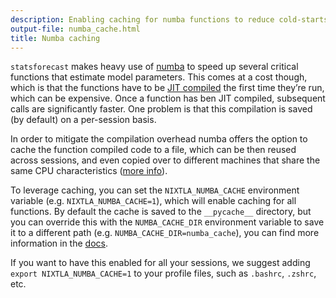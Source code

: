 ```yaml
---
description: Enabling caching for numba functions to reduce cold-starts
output-file: numba_cache.html
title: Numba caching
---
```



`statsforecast` makes heavy use of [numba](https://numba.pydata.org/) to
speed up several critical functions that estimate model parameters. This
comes at a cost though, which is that the functions have to be [JIT
compiled](https://en.wikipedia.org/wiki/just-in-time_compilation) the
first time they’re run, which can be expensive. Once a function has ben
JIT compiled, subsequent calls are significantly faster. One problem is
that this compilation is saved (by default) on a per-session basis.

In order to mitigate the compilation overhead numba offers the option to
cache the function compiled code to a file, which can be then reused
across sessions, and even copied over to different machines that share
the same CPU characteristics ([more
info](https://numba.pydata.org/numba-doc/latest/developer/caching.html#cache-sharing)).

To leverage caching, you can set the `NIXTLA_NUMBA_CACHE` environment
variable (e.g. `NIXTLA_NUMBA_CACHE=1`), which will enable caching for
all functions. By default the cache is saved to the `__pycache__`
directory, but you can override this with the `NUMBA_CACHE_DIR`
environment variable to save it to a different path
(e.g. `NUMBA_CACHE_DIR=numba_cache`), you can find more information in
the
[docs](https://numba.pydata.org/numba-doc/latest/reference/envvars.html#envvar-numba_cache_dir).

If you want to have this enabled for all your sessions, we suggest
adding `export NIXTLA_NUMBA_CACHE=1` to your profile files, such as
`.bashrc`, `.zshrc`, etc.

